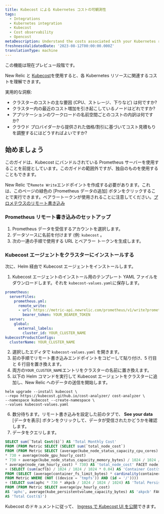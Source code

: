 ```yaml
---
title: Kubecost による Kubernetes コストの可観測性
tags:
  - Integrations
  - Kubernetes integration
  - Kubecost
  - Cost observability
  - Opencost
metaDescription: Understand the costs associated with your Kubernetes resources
freshnessValidatedDate: '2023-08-12T00:00:00.000Z'
translationType: machine
---
```


<Callout title="プレビュー">
  この機能は現在プレビュー段階です。
</Callout>

New Relic と [Kubecost](https://kubecost.github.io/cost-analyzer/)を使用すると、各 Kubernetes リソースに関連するコストを理解できます。

実用的な洞察:

* クラスターのコストの主な要因 (CPU、ストレージ、下りなど) は何ですか?
* クラスター内の最近のコスト増加を引き起こしているノードはどれですか?
* アプリケーションのワークロードの名前空間ごとのコストの内訳は何ですか?
* クラウド プロバイダーから提供された価格/割引に基づいてコスト見積もりを調整するにはどうすればよいですか?

## 始めましょう

このガイドは、Kubecost にバンドルされている Prometheus サーバーを使用することを前提としています。このガイドの範囲外ですが、独自のものを使用することもできます。

New Relic で`Remote Write`エンドポイントを作成する必要があります。これは、このページの緑色の \[Prometheus データの追加] ボタンをクリックすることで実行できます。ベアラートークンが使用されることに注意してください。[プロメテウスのリモート書き込み](/docs/infrastructure/prometheus-integrations/install-configure-remote-write/set-your-prometheus-remote-write-integration/)

### Prometheus リモート書き込みのセットアップ

1. Prometheus データを受信するアカウントを選択します。
2. データソースに名前を付けます (例: `kubecost` 。
3. 次の一連の手順で使用する URL とベアラー トークンを生成します。

### Kubecost エージェントをクラスターにインストールする

次に、Helm 経由で Kubecost エージェントをインストールします。

1. Kubecost エージェントのインストール用のテンプレート YAML ファイルをダウンロードします。それを `kubecost-values.yaml`に保存します。

```yaml
prometheus:
  serverFiles:
    prometheus.yml:
      remote_write:
      - url: https://metric-api.newrelic.com/prometheus/v1/write?prometheus_server=YOUR_CLUSTER_NAME
        bearer_token: YOUR_BEARER_TOKEN
  server:
    global:
      external_labels:
        cluster_id: YOUR_CLUSTER_NAME
kubecostProductConfigs:
  clusterName: YOUR_CLUSTER_NAME
```

2. 選択したエディタで `kubecost-values.yaml` を開きます。
3. 前の手順でリモート書き込みエンドポイントをコピーして貼り付け、5 行目と 6 行目を置き換えます。
4. 両方の`YOUR_CLUSTER_NAME`エントリをクラスターの名前に置き換えます。
5. 以下の Helm コマンドを実行して Kubecost エージェントをクラスターに追加し、New Relic へのデータの送信を開始します。

```shell
helm upgrade --install kubecost \
--repo https://kubecost.github.io/cost-analyzer/ cost-analyzer \
--namespace kubecost --create-namespace \
--values kubecost-values.yaml
```

6. 数分待ちます。リモート書き込みを設定した前のタブで、 **See your data** \[データを表示] ボタンをクリックして、データが受信されたかどうかを確認します。
7. データをクエリします。

```sql
SELECT sum(`Total Cost($)`) AS 'Total Monthly Cost'
FROM (FROM Metric SELECT (SELECT sum(`total_node_cost`)
FROM (FROM Metric SELECT (average(kube_node_status_capacity_cpu_cores) * average(node_cpu_hourly_cost)
* 730 + average(node_gpu_hourly_cost)
* 730 + average(kube_node_status_capacity_memory_bytes) / 1024 / 1024 / 1024
* average(node_ram_hourly_cost) * 730) AS 'total_node_cost' FACET node))
+ (SELECT (sum(acflb) / 1024 / 1024 / 1024 * 0.04) AS 'Container Cost($)'
FROM (SELECT (average(container_fs_limit_bytes) * cardinality(container_fs_limit_bytes)) AS 'acflb'
FROM Metric WHERE (NOT ((device = 'tmpfs')) AND (id = '/'))))
+ (SELECT sum(aphc * 730 * akpcb / 1024 / 1024 / 1024) AS 'Total Persistent Volume Cost($)'
FROM (FROM Metric SELECT average(pv_hourly_cost)
AS 'aphc', average(kube_persistentvolume_capacity_bytes) AS 'akpcb' FACET persistentvolume, instance))
AS 'Total Cost($)')
```

Kubecost のドキュメントに従って、 [Ingress で Kubecost UI を公開](https://docs.kubecost.com/install-and-configure/install/ingress-examples)できます。